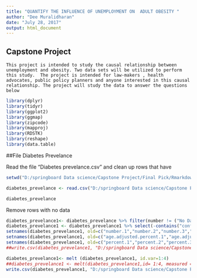 ---
title: "QUANTIFY THE INFLUENCE OF UNEMPLOYMENT ON  ADULT OBESITY "
author: "Dee Muralidharan"
date: "July 28, 2017"
output: html_document
---

## Capstone Project

	This project is intended to study the causal relationship between unemployment and obesity. Two data sets will be utilized to perform this study.  The project is intended for law-makers , health advocates, public policy planners and anyone interested in this causal relationship. The project will study the data to answer the questions below 

```{r}
library(dplyr)
library(tidyr)
library(ggplot2)
library(ggmap)
library(zipcode)
library(mapproj)
library(RDSTK)
library(reshape)
library(data.table)
```

##File Diabetes Prevelance

Read the file "Diabetes prevelance.csv" and clean up rows that have 

```{r}
setwd("D:/springboard Data science/Capstone Project/Final Pick/Rmarkdown Home Drive")

diabetes_prevelance <- read.csv("D:/springboard Data science/Capstone Project/Final Pick/Rmarkdown Home Drive/Diabetes prevelance.csv", header = TRUE, stringsAsFactors = FALSE)

diabetes_prevelance
```
 
Remove rows with no data
```{r}
diabetes_prevelance1<- diabetes_prevelance %>% filter(number != ("No Data"))
diabetes_prevelance1 <- diabetes_prevelance1 %>% select(-contains("confidence.limit"))
setnames(diabetes_prevelance1, old=c("number.1","number.2","number.3","number.4","number.5","number.6","number.7","number.8","number.9"),new= c("number","number","number","number","number","number","number","number","number"))
setnames(diabetes_prevelance1, old=c("age.adjusted.percent.1","age.adjusted.percent.2","age.adjusted.percent.3","age.adjusted.percent.4","age.adjusted.percent.5","age.adjusted.percent.6","age.adjusted.percent.7","age.adjusted.percent.8", "age.adjusted.percent.9"),new=c("age.adjusted.percent","age.adjusted.percent","age.adjusted.percent","age.adjusted.percent","age.adjusted.percent","age.adjusted.percent","age.adjusted.percent","age.adjusted.percent","age.adjusted.percent" ))
setnames(diabetes_prevelance1, old=c("percent.1","percent.2","percent.3","percent.4","percent.5","percent.6","percent.7","percent.8","percent.9"),new= c("percent","percent","percent","percent","percent","percent","percent","percent","percent"))
##write.csv(diabetes_prevelance1, "D:/springboard Data science/Capstone Project/Final Pick/Rmarkdown Home Drive/R write/diabetes_prevelance1.csv")

diabetes_prevelance1<- melt (diabetes_prevelance1, id.var=1:4)
##diabetes_prevelance1 <- melt(diabetes_prevelance1,id= 1:4, measured = c("number",	"percent", 	"age.adjusted.percent",	"number","percent",	"age.adjusted.percent"))
write.csv(diabetes_prevelance1, "D:/springboard Data science/Capstone Project/Final Pick/Rmarkdown Home Drive/R write/diabetes_prevelance1.csv")
```


